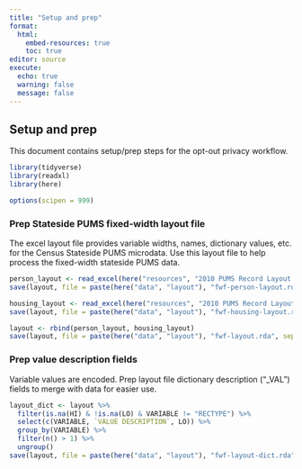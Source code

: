 ```yaml
---
title: "Setup and prep"
format: 
  html:
    embed-resources: true
    toc: true
editor: source
execute:
  echo: true
  warning: false
  message: false
---
```


## Setup and prep

This document contains setup/prep steps for the opt-out privacy workflow.

```r
library(tidyverse)
library(readxl)
library(here)

options(scipen = 999)
```

### Prep Stateside PUMS fixed-width layout file

The excel layout file provides variable widths, names, dictionary values, etc. for the Census Stateside PUMS microdata. Use this layout file to help process the fixed-width stateside PUMS data.

```r
person_layout <- read_excel(here("resources", "2010 PUMS Record Layout.xlsx"), sheet = "Person", skip = 1)
save(layout, file = paste(here("data", "layout"), "fwf-person-layout.rda", sep = "/"))

housing_layout <- read_excel(here("resources", "2010 PUMS Record Layout.xlsx"), sheet = "Housing", skip = 1)
save(layout, file = paste(here("data", "layout"), "fwf-housing-layout.rda", sep = "/"))

layout <- rbind(person_layout, housing_layout)
save(layout, file = paste(here("data", "layout"), "fwf-layout.rda", sep = "/"))
```

### Prep value description fields

Variable values are encoded. Prep layout file dictionary description ("_VAL") fields to merge with data for easier use.

```r
layout_dict <- layout %>%
  filter(is.na(HI) & !is.na(LO) & VARIABLE != "RECTYPE") %>%
  select(c(VARIABLE, `VALUE DESCRIPTION`, LO)) %>%
  group_by(VARIABLE) %>%
  filter(n() > 1) %>%
  ungroup()
save(layout, file = paste(here("data", "layout"), "fwf-layout-dict.rda", sep = "/"))
```

